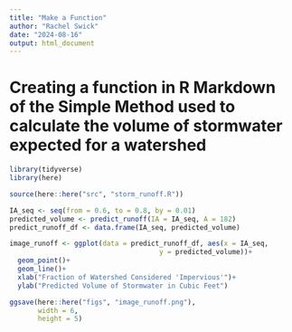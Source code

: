 ```yaml
---
title: "Make a Function"
author: "Rachel Swick"
date: "2024-08-16"
output: html_document
---
```


# Creating a function in R Markdown of the Simple Method used to calculate the volume of stormwater expected for a watershed
```r
library(tidyverse)
library(here)
```

```r
source(here::here("src", "storm_runoff.R"))
```

```r
IA_seq <- seq(from = 0.6, to = 0.8, by = 0.01)
predicted_volume <- predict_runoff(IA = IA_seq, A = 182)
predict_runoff_df <- data.frame(IA_seq, predicted_volume)
```

```r
image_runoff <- ggplot(data = predict_runoff_df, aes(x = IA_seq,
                                     y = predicted_volume))+
  geom_point()+
  geom_line()+
  xlab("Fraction of Watershed Considered 'Impervious'")+
  ylab("Predicted Volume of Stormwater in Cubic Feet")

ggsave(here::here("figs", "image_runoff.png"),
       width = 6,
       height = 5)
```










